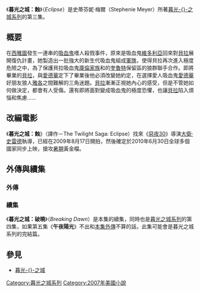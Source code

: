 {{unreferenced|time=2013-12-01T01:22:45+00:00}}
{{noteTA
|G1=Twilight
|T=zh-cn:暮光之城：月食; zh-tw:暮光之城：蝕;
|1=zh-cn:暮光之城：暮色; zh-tw:暮光之城;
|2=zh-cn:暮光之城：新月; zh-tw:暮光之城：新月;
|3=zh-cn:暮光之城：月食; zh-tw:暮光之城：蝕;
|4=zh-cn:暮光之城：破晓; zh-tw:暮光之城：破曉;
}}
{{about|一部小說|改編自該小說的電影|暮光之城3：蝕|該系列小說與各集改編電影|暮光之城系列}}

{{Infobox Book
| name = 暮光之城：蝕
| title_orig = Eclipse
| translator = 瞿秀蕙（繁／正体）<br />龚萍（简体）
| image =[[File:Eclipse_cover.jpg|250px]]
| image_caption =中文简体版封面
| author = 史蒂芬妮·梅爾(Stephenie Meyer)
| illustrator =
| cover_artist =
| country = [[美國|美國]]
| language = 20餘種
| series = [[暮光之城系列|暮光-{}-之城系列]]
| subject =
| genre = 青年小說，愛情，科幻
| publisher = [[尖端出版社|尖端出版社]]（繁／正体）<br />[[接力出版社|接力出版社]]（简体）
| release_date = 2008年12月（简体）
| media_type = 印刷
| pages = 565頁（繁／正体）<br />476页（简体）
| isbn = ISBN 978-957-10-4002-8（繁／正体）<br />ISBN 978-7-5448-0571-1（简体）
| preceded_by = [[暮光之城：新月|暮光之城：新月]]
| followed_by = [[暮光之城：破曉_(小說)|暮光之城：破曉]]
}}

《'''暮光之城：蝕'''》（''Eclipse''）是史蒂芬妮·梅爾（Stephenie Meyer）所著[[暮光之城系列|暮光-{}-之城系列]]的第三集。

== 概要 ==
在[[西雅圖|西雅圖]]發生一連串的[[吸血鬼|吸血鬼]]嗜人殺戮事件，原來是吸血鬼[[維多利亞|維多利亞]]回來對[[貝拉|貝拉]]展開復仇計畫，她製造出一批強大的新生代吸血鬼組成[[軍隊|軍隊]]，使得貝拉再次進入極度危險之中，為了保護貝拉吸血鬼[[庫倫家族|庫倫家族]]和的[[奎魯特|奎魯特]]保留區的狼群聯手合作。即將畢業的[[貝拉|貝拉]]，與[[愛德華|愛德華]]定下了畢業後他必須改變她約定，在選擇愛人吸血鬼[[愛德華|愛德華]]好朋友狼人[[雅各|雅各]]之間難解的三角迷題。[[貝拉|貝拉]]漸漸正視她內心的感受，但是不管她如何做決定，都會有人受傷。還有即將面對變成吸血鬼的極度恐懼，也讓[[貝拉|貝拉]]陷入煩惱和焦慮……

== 改編電影 ==
{{主|暮光之城3：蝕}}

《'''暮光之城：蝕'''》（譯作－The Twilight Saga: Eclipse）找來《[[惡夜30|惡夜30]]》導演[[大衛·史雷德|大衛·史雷德]]執導，已經在2009年8月17日開拍，然後確定於2010年6月30日全球多個國家同步上映，搶攻[[暑假|暑期]]黃金檔。

== 外傳與續集 ==

=== 外傳 ===
{{see also|布莉的重生─暮光之城：蝕外傳}}

=== 續集 ===
{{see also|暮光之城：破曉}}
《'''暮光之城：破曉'''》（''Breaking Dawn''）是本集的續集，同時也是[[暮光之城系列|暮光之城系列]]的第四集，如果第五集《'''午夜陽光'''》不出和[[暮光之城：蝕外傳|本集外傳]]不算的話，此集可能會是暮光之城系列的完結篇。

== 參見 ==
*[[暮光之城_(小說)|暮光-{}-之城]]
<!-- 本調用由 {{subst:Uncategorized/auto}} 自動產生。 -->

{{暮光之城}}
[[Category:暮光之城系列|Category:暮光之城系列]]
[[Category:2007年美國小說|Category:2007年美國小說]]
{{DEFAULTSORT:蝕}}